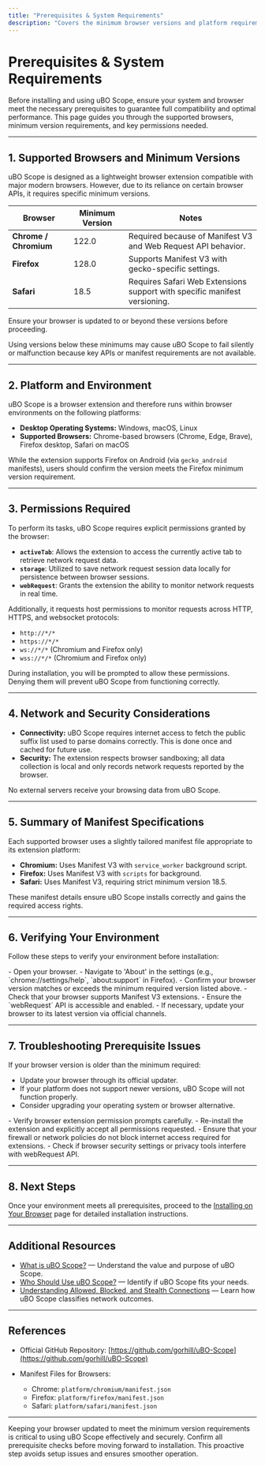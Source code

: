 ```yaml
---
title: "Prerequisites & System Requirements"
description: "Covers the minimum browser versions and platform requirements needed to use uBO Scope, ensuring compatibility before you begin. This page helps prevent setup issues by clarifying the necessary conditions for installation on Chrome, Firefox, and Safari."
---
```


# Prerequisites & System Requirements

Before installing and using uBO Scope, ensure your system and browser meet the necessary prerequisites to guarantee full compatibility and optimal performance. This page guides you through the supported browsers, minimum version requirements, and key permissions needed.

---

## 1. Supported Browsers and Minimum Versions

uBO Scope is designed as a lightweight browser extension compatible with major modern browsers. However, due to its reliance on certain browser APIs, it requires specific minimum versions.

| Browser  | Minimum Version | Notes                                 |
|----------|-----------------|---------------------------------------|
| **Chrome / Chromium**  | 122.0          | Required because of Manifest V3 and Web Request API behavior.
| **Firefox**            | 128.0          | Supports Manifest V3 with gecko-specific settings.
| **Safari**             | 18.5           | Requires Safari Web Extensions support with specific manifest versioning.


Ensure your browser is updated to or beyond these versions before proceeding.

<Note>
Using versions below these minimums may cause uBO Scope to fail silently or malfunction because key APIs or manifest requirements are not available.
</Note>

---

## 2. Platform and Environment

uBO Scope is a browser extension and therefore runs within browser environments on the following platforms:

- **Desktop Operating Systems:** Windows, macOS, Linux
- **Supported Browsers:** Chrome-based browsers (Chrome, Edge, Brave), Firefox desktop, Safari on macOS

While the extension supports Firefox on Android (via `gecko_android` manifests), users should confirm the version meets the Firefox minimum version requirement.

---

## 3. Permissions Required

To perform its tasks, uBO Scope requires explicit permissions granted by the browser:

- **`activeTab`**: Allows the extension to access the currently active tab to retrieve network request data.
- **`storage`**: Utilized to save network request session data locally for persistence between browser sessions.
- **`webRequest`**: Grants the extension the ability to monitor network requests in real time.

Additionally, it requests host permissions to monitor requests across HTTP, HTTPS, and websocket protocols:

- `http://*/*`
- `https://*/*`
- `ws://*/*` (Chromium and Firefox only)
- `wss://*/*` (Chromium and Firefox only)

<Warning>
During installation, you will be prompted to allow these permissions. Denying them will prevent uBO Scope from functioning correctly.
</Warning>

---

## 4. Network and Security Considerations

- **Connectivity:** uBO Scope requires internet access to fetch the public suffix list used to parse domains correctly. This is done once and cached for future use.
- **Security:** The extension respects browser sandboxing; all data collection is local and only records network requests reported by the browser.

<Info>
No external servers receive your browsing data from uBO Scope.
</Info>

---

## 5. Summary of Manifest Specifications

Each supported browser uses a slightly tailored manifest file appropriate to its extension platform:

- **Chromium:** Uses Manifest V3 with `service_worker` background script.
- **Firefox:** Uses Manifest V3 with `scripts` for background.
- **Safari:** Uses Manifest V3, requiring strict minimum version 18.5.

These manifest details ensure uBO Scope installs correctly and gains the required access rights.

---

## 6. Verifying Your Environment

Follow these steps to verify your environment before installation:

<Steps>
<Step title="Check Browser Version">
- Open your browser.
- Navigate to 'About' in the settings (e.g., `chrome://settings/help`, `about:support` in Firefox).
- Confirm your browser version matches or exceeds the minimum required version listed above.
</Step>
<Step title="Verify Permission Availability">
- Check that your browser supports Manifest V3 extensions.
- Ensure the `webRequest` API is accessible and enabled.
</Step>
<Step title="Software Updates">
- If necessary, update your browser to its latest version via official channels.
</Step>
</Steps>

---

## 7. Troubleshooting Prerequisite Issues

<AccordionGroup title="Common Prerequisite Issues and Solutions">
<Accordion title="Browser Version Too Low">
If your browser version is older than the minimum required:

- Update your browser through its official updater.
- If your platform does not support newer versions, uBO Scope will not function properly.
- Consider upgrading your operating system or browser alternative.
</Accordion>
<Accordion title="Permissions Not Granted During Installation">
- Verify browser extension permission prompts carefully.
- Re-install the extension and explicitly accept all permissions requested.
</Accordion>
<Accordion title="Network Access Blocked or Restricted">
- Ensure that your firewall or network policies do not block internet access required for extensions.
- Check if browser security settings or privacy tools interfere with webRequest API.
</Accordion>
</AccordionGroup>

---

## 8. Next Steps

Once your environment meets all prerequisites, proceed to the [Installing on Your Browser](/getting-started/setup-installation/installing-on-your-browser) page for detailed installation instructions.

---

## Additional Resources

- [What is uBO Scope?](/overview/introduction-and-value/what-is-ubo-scope) — Understand the value and purpose of uBO Scope.
- [Who Should Use uBO Scope?](/overview/use-cases-and-users/who-should-use-ubo-scope) — Identify if uBO Scope fits your needs.
- [Understanding Allowed, Blocked, and Stealth Connections](/overview/core-concepts-and-key-ideas/domain-connection-types) — Learn how uBO Scope classifies network outcomes.


---

## References

- Official GitHub Repository: [https://github.com/gorhill/uBO-Scope](https://github.com/gorhill/uBO-Scope)

- Manifest Files for Browsers:
  - Chrome: `platform/chromium/manifest.json`
  - Firefox: `platform/firefox/manifest.json`
  - Safari: `platform/safari/manifest.json`


---

<Tip>
Keeping your browser updated to meet the minimum version requirements is critical to using uBO Scope effectively and securely.
</Tip>

<Check>
Confirm all prerequisite checks before moving forward to installation. This proactive step avoids setup issues and ensures smoother operation.
</Check>
